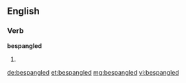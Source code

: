 ==English==

===Verb===
'''bespangled'''

# {{past of|[[bespangle]]}}

[[de:bespangled]]
[[et:bespangled]]
[[mg:bespangled]]
[[vi:bespangled]]